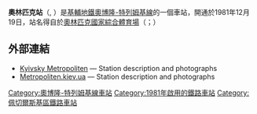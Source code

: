 {{about|'''基辅地铁奥林匹克站'''|'''墨西哥城地铁同名站点'''|奥林匹克站 (墨西哥城地铁)}}
{{Infobox station 
| name          = 奧林匹克<br />{{lang|uk|Олімпійська}}
| type          = {{METROKIEV type}}
| style         = Kurenivsko-Chervonoarmiyska
| image         = Respublikanskyi Stadion metro station 2010 01.jpg
| image_size    = 
| image_caption = 
| address       = [[佩切爾斯基區|佩切爾斯基區]]
| borough       = [[基輔|基輔]]
| country       = [[烏克蘭|烏克蘭]]
| coordinates   = {{coord|50|25|56|N|30|30|58|E|type:landmark_region:UA|display=title,inline}}
| line          = {{KIEVMETRO-line2}}
| other         = 
| structure     = 地下
| platform      = 2個[[側式月台|側式月台]]
| depth         = 
| levels        = 1層
| tracks        = 2條
| parking       = 
| bicycle       = 
| baggage_check = 
| opened        = 1981年12月19日 
| closed        = 
| rebuilt       = 
| electrified   = 是
| ADA           = 
| code          = 219
| owned         = [[基輔地鐵|基輔地鐵]]
| zone          = 
| smartcardname = 
| smartcardstatus = 
| former        = 共和球場
| passengers    = 
| pass_year     = 
| pass_percent  = 
| pass_system   = 
| mpassengers   = 
| services      = 
| map_locator   = 
}}
'''奧林匹克站'''（{{lang-uk|Олімпійська|Olimpiiska}}, {{IPA audio link|LL-Q8798 (ukr)-Tohaomg-Олімпійська.wav}}）是[[基輔地鐵|基輔地鐵]][[奧博隆-特列姆基線|奧博隆-特列姆基線]]的一個車站，開通於1981年12月19日，站名得自於[[奧林匹克國家綜合體育場|奧林匹克國家綜合體育場]]（{{lang-uk|Республіканський Стадіон}}；{{lang-ru|Республиканский стадион}}）

==外部連結==
* [http://www.metro.kiev.ua/?q=node/172 Kyivsky Metropoliten] {{Wayback|url=http://www.metro.kiev.ua/?q=node%2F172 |date=20201024202059 }} — Station description and photographs {{uk icon}}
* [https://web.archive.org/web/20070313175224/http://www.metropoliten.kiev.ua/station/station.php?lang=1&station_id=28 Metropoliten.kiev.ua] — Station description and photographs {{ru icon}}
{{奧波隆-特列姆基線}}
[[Category:奧博隆-特列姆基線車站|Category:奧博隆-特列姆基線車站]]
[[Category:1981年啟用的鐵路車站|Category:1981年啟用的鐵路車站]]
[[Category:佩切爾斯基區鐵路車站|Category:佩切爾斯基區鐵路車站]]
